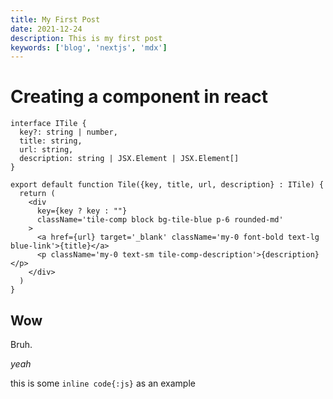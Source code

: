 ```yaml
---
title: My First Post
date: 2021-12-24
description: This is my first post
keywords: ['blog', 'nextjs', 'mdx']
---
```


# Creating a component in react 

```tsx {5, 15} title="Tile.tsx"
interface ITile {
  key?: string | number,
  title: string,
  url: string,
  description: string | JSX.Element | JSX.Element[]
}

export default function Tile({key, title, url, description} : ITile) {
  return (
    <div
      key={key ? key : ""}
      className='tile-comp block bg-tile-blue p-6 rounded-md'
    >
      <a href={url} target='_blank' className='my-0 font-bold text-lg blue-link'>{title}</a>
      <p className='my-0 text-sm tile-comp-description'>{description}</p>
    </div>
  )
}
```

## Wow

Bruh.

*yeah*


this is some `inline code{:js}` as an example

